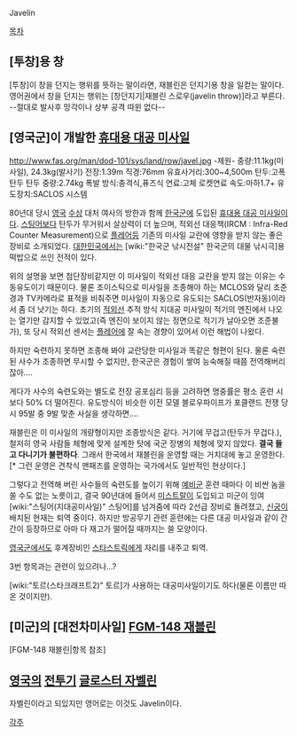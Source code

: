 Javelin

[[목차]]

== [투창]용 창 ==
[투창]이 창을 던지는 행위를 뜻하는 말이라면, 재블린은 던지기용 창을 일컫는 말이다. 영어권에서 창을 던지는 행위는 [창던지기|재블린 스로우(javelin throw)]라고 부른다. --절대로 발사후 망각이나 상부 공격 따윈 없다--

== [영국군]이 개발한 [[휴대용 대공 미사일]] ==
http://www.fas.org/man/dod-101/sys/land/row/javel.jpg
-제원-
중량:11.1kg(미사일), 24.3kg(발사기)
전장:1.39m
직경:76mm
유효사거리:300~4,500m
탄두:고폭탄두
탄두 중량:2.74kg
폭발 방식:충격식,퓨즈식
연료:고체 로켓연료
속도:마하1.7+
유도장치:SACLOS 시스템

80년대 당시 [[영국]] [[수상]] 대처 여사의 방한과 함께 [[한국군]]에 도입된 [[휴대용 대공 미사일]]이다. [[스팅어]]보다 탄두가 무거워서 살상력이 더 높으며, 적외선 대응책(IRCM : Infra-Red Counter Measurement)으로 [[플레어]]등 기존의 미사일 교란에 영향을 받지 않는 좋은 장비로 소개되었다. [[대한민국]]에서는 [wiki:"한국군 낚시전설" 한국군의 대물 낚시극]용 떡밥으로 쓰인 전적이 있다.

위의 설명을 보면 첨단장비같지만 이 미사일이 적외선 대응 교란을 받지 않는 이유는 수동유도이기 때문이다. 물론 조이스틱으로 미사일을 조종해야 하는 MCLOS와 달리 조준경과 TV카메라로 표적을 비춰주면 미사일이 자동으로 유도되는 SACLOS(반자동)이라서 좀 더 낫기는 하다. 초기의 [[적외선]] 추적 방식 지대공 미사일이 적기의 엔진에서 나오는 열기만 감지할 수 있었고(즉 엔진이 보이지 않는 정면으로 적기가 날아오면 조준불가), 또 당시 적외선 센서는 [[플레어]]에 잘 속는 경향이 있어서 이런 해법이 나왔다. 

하지만 숙련하지 못하면 조종해 봐야 교란당한 미사일과 똑같은 형편이 된다. 물론 숙련된 사수가 조종하면 무시할 수 없지만, 한국군은 경험이 쌓여 능숙해질 때쯤 전역해버리잖아….

게다가 사수의 숙련도와는 별도로 전장 공포심리 등을 고려하면 명중률은 평소 훈련 시보다 50% 더 떨어진다. 유도방식이 비슷한 이전 모델 블로우파이프가 포클랜드 전쟁 당시 95발 중 9발 맞춘 사실을 생각하면…. 

재블린은 이 미사일의 개량형이지만 조종방식은 같다. 거기에 무겁고(탄두가 무겁다.), 철저히 영국 사람들 체형에 맞게 설계한 탓에 국군 장병의 체형에 맞지 않았다. '''결국 들고 다니기가 불편하다'''. 그래서 한국에서 재블린을 운영할 때는 거치대에 놓고 운영한다.[* 그런 운영은 견착식 맨패즈를 운영하는 국가에서도 일반적인 현상이다.] 

그렇다고 전역해 버린 사수들의 숙련도를 높이기 위해 [[예비군]] 훈련 때마다 이 비싼 놈을 쏠 수도 없는 노릇이고, 결국 90년대에 들어서 [[미스트랄]]이 도입되고 미군이 잉여 [wiki:"스팅어(지대공미사일)" 스팅어]를 넘겨줌에 따라 2선급 장비로 돌려졌고, [[신궁]]이 배치된 현재는 퇴역 중이다. 하지만 방공무기 관련 훈련에는 다른 대공 미사일과 같이 간간이 등장하므로 아마 다 재고가 떨어질 때까지는 쓸 모양이다. 

[[영국군]]에서도 후계장비인 [[스타스트릭]]에게 자리를 내주고 퇴역.

3번 항목과는 관련이 있으려나...?

[wiki:"토르(스타크래프트2)" 토르]가 사용하는 대공미사일이기도 하다(물론 이름만 따온 것이지만).

== [미군]의 [대전차미사일] [[FGM-148 재블린]] ==
[FGM-148 재블린|항목 참조]

== [[영국]]의 [[전투기]] [[글로스터 자벨린]] ==
자벨린이라고 되있지만 영어로는 이것도 Javelin이다.


[[각주]]
